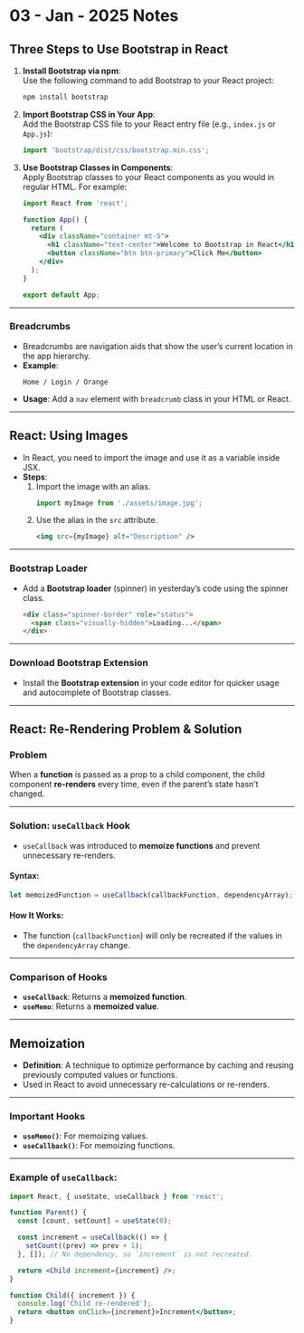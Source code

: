 
# 03 - Jan - 2025 Notes

## Three Steps to Use Bootstrap in React

1. **Install Bootstrap via npm**:  
   Use the following command to add Bootstrap to your React project:
   ```bash
   npm install bootstrap
   ```

2. **Import Bootstrap CSS in Your App**:  
   Add the Bootstrap CSS file to your React entry file (e.g., `index.js` or `App.js`):
   ```js
   import 'bootstrap/dist/css/bootstrap.min.css';
   ```

3. **Use Bootstrap Classes in Components**:  
   Apply Bootstrap classes to your React components as you would in regular HTML. For example:
   ```jsx
   import React from 'react';

   function App() {
     return (
       <div className="container mt-5">
         <h1 className="text-center">Welcome to Bootstrap in React</h1>
         <button className="btn btn-primary">Click Me</button>
       </div>
     );
   }

   export default App;
   ```


---

### **Breadcrumbs**
- Breadcrumbs are navigation aids that show the user’s current location in the app hierarchy.
- **Example**:  
  ```
  Home / Login / Orange
  ```
- **Usage**: Add a `nav` element with `breadcrumb` class in your HTML or React.

---

## React: Using Images
- In React, you need to import the image and use it as a variable inside JSX.
- **Steps**:
  1. Import the image with an alias.
     ```js
     import myImage from './assets/image.jpg';
     ```
  2. Use the alias in the `src` attribute.
     ```jsx
     <img src={myImage} alt="Description" />
     ```

---

### Bootstrap Loader
- Add a **Bootstrap loader** (spinner) in yesterday’s code using the spinner class.
  ```html
  <div class="spinner-border" role="status">
    <span class="visually-hidden">Loading...</span>
  </div>
  ```

---

### Download Bootstrap Extension
- Install the **Bootstrap extension** in your code editor for quicker usage and autocomplete of Bootstrap classes.

---

## React: Re-Rendering Problem & Solution

### **Problem**
When a **function** is passed as a prop to a child component, the child component **re-renders** every time, even if the parent’s state hasn’t changed.

---

### **Solution**: `useCallback` Hook
- `useCallback` was introduced to **memoize functions** and prevent unnecessary re-renders.

#### **Syntax**:
```js
let memoizedFunction = useCallback(callbackFunction, dependencyArray);
```

#### **How It Works**:
- The function (`callbackFunction`) will only be recreated if the values in the `dependencyArray` change.

---

### **Comparison of Hooks**
- **`useCallback`**: Returns a **memoized function**.
- **`useMemo`**: Returns a **memoized value**.

---

## Memoization
- **Definition**: A technique to optimize performance by caching and reusing previously computed values or functions.
- Used in React to avoid unnecessary re-calculations or re-renders.

---

### **Important Hooks**
- **`useMemo()`**: For memoizing values.
- **`useCallback()`**: For memoizing functions.

---

### Example of `useCallback`:
```jsx
import React, { useState, useCallback } from 'react';

function Parent() {
  const [count, setCount] = useState(0);

  const increment = useCallback(() => {
    setCount((prev) => prev + 1);
  }, []); // No dependency, so `increment` is not recreated.

  return <Child increment={increment} />;
}

function Child({ increment }) {
  console.log('Child re-rendered');
  return <button onClick={increment}>Increment</button>;
}
```

